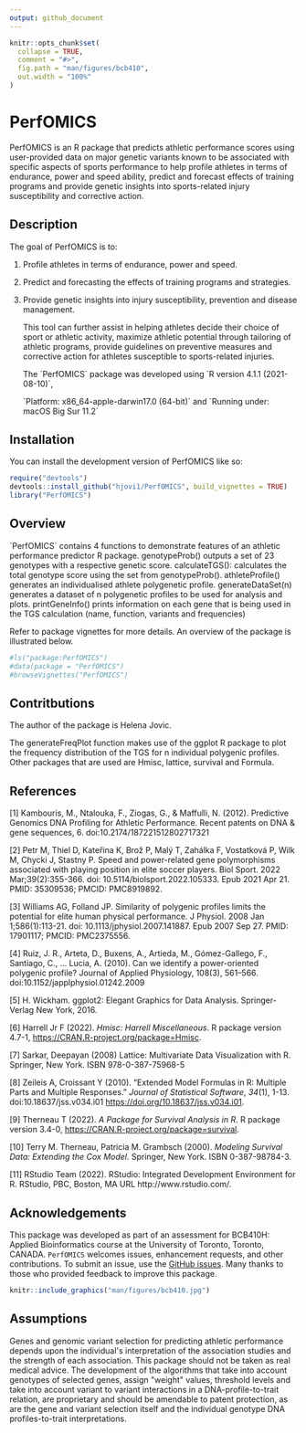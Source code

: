 ```yaml
---
output: github_document
---
```


<!-- README.md is generated from README.Rmd. Please edit that file -->

```r
knitr::opts_chunk$set(
  collapse = TRUE,
  comment = "#>",
  fig.path = "man/figures/bcb410",
  out.width = "100%"
)
```

# PerfOMICS

PerfOMICS is an R package that predicts athletic performance scores using user-provided data on major genetic variants known to be associated with specific aspects of sports performance to help profile athletes in terms of endurance, power and speed ability, predict and forecast effects of training programs and provide genetic insights into sports-related injury susceptibility and corrective action.

## Description

The goal of PerfOMICS is to:

1.  Profile athletes in terms of endurance, power and speed.

2.  Predict and forecasting the effects of training programs and strategies.

3.  Provide genetic insights into injury susceptibility, prevention and disease management.							

    This tool can further assist in helping athletes decide their choice of sport or athletic
    activity, maximize athletic potential through tailoring of athletic programs, provide
    guidelines on preventive measures and corrective action for athletes susceptible to
    sports-related injuries.

    The \`PerfOMICS\` package was developed using \`R version 4.1.1 (2021-08-10)\`,

    \`Platform: x86_64-apple-darwin17.0 (64-bit)\` and \`Running under: macOS Big Sur 11.2\`

## Installation

You can install the development version of PerfOMICS like so:

``` r
require("devtools")
devtools::install_github("hjovi1/PerfOMICS", build_vignettes = TRUE)
library("PerfOMICS")
```

## Overview

\`PerfOMICS\` contains 4 functions to demonstrate features of an athletic performance predictor R package. genotypeProb() outputs a set of 23 genotypes with a respective genetic score. calculateTGS(): calculates the total genotype score using the set from genotypeProb(). athleteProfile() generates an individualised athlete polygenetic profile. generateDataSet(n) generates a dataset of n polygenetic profiles to be used for analysis and plots. printGeneInfo() prints information on each gene that is being used in the TGS calculation (name, function, variants and frequencies)

Refer to package vignettes for more details. An overview of the package is illustrated below.

```r
#ls("package:PerfOMICS")
#data(package = "PerfOMICS") 
#browseVignettes("PerfOMICS")
```

## Contritbutions

The author of the package is Helena Jovic.

The generateFreqPlot function makes use of the ggplot R package to plot the
frequency distribution of the TGS for n individual polygenic profiles. Other packages
that are used are Hmisc, lattice, survival and Formula. 

## References						

[1] Kambouris, M., Ntalouka, F., Ziogas, G., & Maffulli, N. (2012). Predictive Genomics
DNA Profiling for Athletic Performance. Recent patents on DNA & gene sequences, 6.
doi:10.2174/187221512802717321

[2] Petr M, Thiel D, Kateřina K, Brož P, Malý T, Zahálka F, Vostatková P, Wilk M, Chycki
J, Stastny P. Speed and power-related gene polymorphisms associated with playing
position in elite soccer players. Biol Sport. 2022 Mar;39(2):355-366. doi:
10.5114/biolsport.2022.105333. Epub 2021 Apr 21. PMID: 35309536; PMCID:
PMC8919892.					

[3] Williams AG, Folland JP. Similarity of polygenic profiles limits the potential for elite
human physical performance. J Physiol. 2008 Jan 1;586(1):113-21. doi:
10.1113/jphysiol.2007.141887. Epub 2007 Sep 27. PMID: 17901117; PMCID:
PMC2375556.

[4] Ruiz, J. R., Arteta, D., Buxens, A., Artieda, M., Gómez-Gallego, F., Santiago, C., \...
Lucia, A. (2010). Can we identify a power-oriented polygenic profile? Journal of Applied
Physiology, 108(3), 561--566. doi:10.1152/japplphysiol.01242.2009

[5] H. Wickham. ggplot2: Elegant Graphics for Data Analysis. Springer-Verlag New York, 2016.

[6] Harrell Jr F (2022). _Hmisc: Harrell Miscellaneous_. R package version 4.7-1,
  <https://CRAN.R-project.org/package=Hmisc>.
  
[7] Sarkar, Deepayan (2008) Lattice: Multivariate Data Visualization with R. Springer, New York. ISBN 978-0-387-75968-5

[8] Zeileis A, Croissant Y (2010). “Extended Model Formulas in R: Multiple Parts and Multiple Responses.” _Journal of
  Statistical Software_, *34*(1), 1-13. doi:10.18637/jss.v034.i01 <https://doi.org/10.18637/jss.v034.i01>.

[9] Therneau T (2022). _A Package for Survival Analysis in R_. R package version 3.4-0,
  <https://CRAN.R-project.org/package=survival>.

[10] Terry M. Therneau, Patricia M. Grambsch (2000). _Modeling Survival Data: Extending the Cox Model_. Springer, New York.
  ISBN 0-387-98784-3.


[11] RStudio Team (2022). RStudio: Integrated Development Environment for R. RStudio, PBC, Boston, MA URL
  http://www.rstudio.com/.

## **Acknowledgements**

This package was developed as part of an assessment for BCB410H: Applied Bioinformatics course at the University of Toronto, Toronto, CANADA. `PerfOMICS` welcomes issues, enhancement requests, and other contributions. To submit an issue, use the [GitHub issues](https://github.com/hjovi1/PerfOMICS/issues). Many thanks to those who provided feedback to improve this package.\

```r
knitr::include_graphics("man/figures/bcb410.jpg")
```

## Assumptions
Genes and genomic variant selection for predicting athletic performance depends upon the individual\'s interpretation of the association studies and the strength of each association. This package should not be taken as real medical advice. The development of the algorithms that take into account genotypes of selected genes, assign \"weight\" values, threshold levels and take into account variant to variant interactions in a DNA-profile-to-trait relation, are proprietary and should be amendable to patent protection, as are the gene and variant selection itself and the individual genotype DNA profiles-to-trait interpretations.
